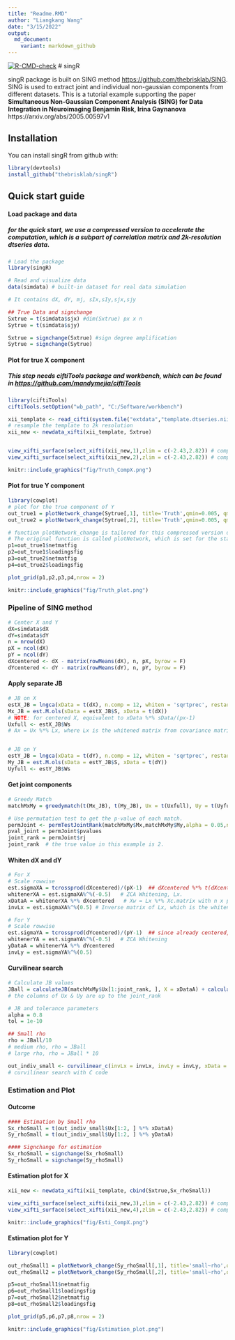 ```yaml
---
title: "Readme.RMD"
author: "Liangkang Wang"
date: "3/15/2022"
output: 
  md_document:
    variant: markdown_github
---
```

 <!-- badges: start -->
  [![R-CMD-check](https://github.com/thebrisklab/singR/workflows/R-CMD-check/badge.svg)](https://github.com/thebrisklab/singR/actions)
  <!-- badges: end -->
# singR 

singR package is built on SING method <https://github.com/thebrisklab/SING>.
SING is used to extract joint and individual non-gaussian components from different datasets. This is a tutorial example supporting the paper **Simultaneous Non-Gaussian Component Analysis (SING) for Data Integration in Neuroimaging Benjamin Risk, Irina Gaynanova** https://arxiv.org/abs/2005.00597v1

## Installation

You can install singR from github with:
```r
library(devtools)
install_github("thebrisklab/singR")

```


## Quick start guide
#### Load package and data
##### for the quick start, we use a compressed version to accelerate the computation, which is a subpart of correlation matrix and 2k-resolution dtseries data. 

```r
# Load the package
library(singR)

# Read and visualize data
data(simdata) # built-in dataset for real data simulation

# It contains dX, dY, mj, sIx,sIy,sjx,sjy

## True Data and signchange
Sxtrue = t(simdata$sjx) #dim(Sxtrue) px x n
Sytrue = t(simdata$sjy)

Sxtrue = signchange(Sxtrue) #sign degree amplification
Sytrue = signchange(Sytrue)


```
#### Plot for true X component
##### This step needs ciftiTools package and workbench, which can be found in <https://github.com/mandymejia/ciftiTools>
```r
library(ciftiTools)
ciftiTools.setOption("wb_path", "C:/Software/workbench")

xii_template <- read_cifti(system.file("extdata","template.dtseries.nii",package = "singR"), brainstructures=c("left", "right"),resamp_res = 2000) #the template cifti file is built in the package
# resample the template to 2k resolution
xii_new <- newdata_xifti(xii_template, Sxtrue)


view_xifti_surface(select_xifti(xii_new,1),zlim = c(-2.43,2.82)) # component1 true
view_xifti_surface(select_xifti(xii_new,2),zlim = c(-2.43,2.82)) # component2 true

```

```r
knitr::include_graphics("fig/Truth_CompX.png")

```



#### Plot for true Y component
```r
library(cowplot)
# plot for the true component of Y
out_true1 = plotNetwork_change(Sytrue[,1], title='Truth',qmin=0.005, qmax=0.995, path = 'new_mmp.csv') 
out_true2 = plotNetwork_change(Sytrue[,2], title='Truth',qmin=0.005, qmax=0.995, path = 'new_mmp.csv') 

# function plotNetwork_change is tailored for this compressed version data.
# The original function is called plotNetwork, which is set for the standard version of correlation matrix.
p1=out_true1$netmatfig
p2=out_true1$loadingsfig
p3=out_true2$netmatfig
p4=out_true2$loadingsfig

plot_grid(p1,p2,p3,p4,nrow = 2)
```


```r
knitr::include_graphics("fig/Truth_plot.png")

```

### Pipeline of SING method
```r
# Center X and Y
dX=simdata$dX
dY=simdata$dY
n = nrow(dX)
pX = ncol(dX)
pY = ncol(dY)
dXcentered <- dX - matrix(rowMeans(dX), n, pX, byrow = F)
dYcentered <- dY - matrix(rowMeans(dY), n, pY, byrow = F)

```


#### Apply separate JB
```r
# JB on X
estX_JB = lngca(xData = t(dX), n.comp = 12, whiten = 'sqrtprec', restarts.pbyd = 20, distribution='JB') #Note: make n.comp=nsubjects-1 on real data when computationally feasible. For this tutorial, to save time, we have reduced to n.comp=12, which is a number greater than the true number of components.
Mx_JB = est.M.ols(sData = estX_JB$S, xData = t(dX)) 
# NOTE: for centered X, equivalent to xData %*% sData/(px-1)
Uxfull <- estX_JB$Ws  
# Ax = Ux %*% Lx, where Lx is the whitened matrix from covariance matrix of dX.


# JB on Y
estY_JB = lngca(xData = t(dY), n.comp = 12, whiten = 'sqrtprec', restarts.pbyd = 20, distribution='JB')
My_JB = est.M.ols(sData = estY_JB$S, xData = t(dY))
Uyfull <- estY_JB$Ws 
```


#### Get joint components
```r
# Greedy Match
matchMxMy = greedymatch(t(Mx_JB), t(My_JB), Ux = t(Uxfull), Uy = t(Uyfull))

# Use permutation test to get the p-value of each match.
permJoint <- permTestJointRank(matchMxMy$Mx,matchMxMy$My,alpha = 0.05,nperm = 1000)
pval_joint = permJoint$pvalues
joint_rank = permJoint$rj
joint_rank  # the true value in this example is 2.

```

#### Whiten dX and dY
```r
# For X
# Scale rowwise
est.sigmaXA = tcrossprod(dXcentered)/(pX-1)  ## dXcentered %*% t(dXcentered), which is the covariance matrix with n x n.
whitenerXA = est.sigmaXA%^%(-0.5)   # ZCA Whitening, Lx. 
xDataA = whitenerXA %*% dXcentered   # Xw = Lx %*% Xc.matrix with n x px. 
invLx = est.sigmaXA%^%(0.5) # Inverse matrix of Lx, which is the whitenerXA aforemetioned. 

# For Y
# Scale rowwise
est.sigmaYA = tcrossprod(dYcentered)/(pY-1)  ## since already centered, can just take tcrossprod
whitenerYA = est.sigmaYA%^%(-0.5)   # ZCA Whitening
yDataA = whitenerYA %*% dYcentered   
invLy = est.sigmaYA%^%(0.5)
```

#### Curvilinear search
```r
# Calculate JB values
JBall = calculateJB(matchMxMy$Ux[1:joint_rank, ], X = xDataA) + calculateJB(matchMxMy$Uy[1:joint_rank, ], X = yDataA) 
# the columns of Ux & Uy are up to the joint_rank

# JB and tolerance parameters
alpha = 0.8
tol = 1e-10

## Small rho
rho = JBall/10
# medium rho, rho = JBall
# large rho, rho = JBall * 10

out_indiv_small <- curvilinear_c(invLx = invLx, invLy = invLy, xData = xDataA, yData = yDataA, Ux = matchMxMy$Ux, Uy = matchMxMy$Uy, rho = rho, tol = tol, alpha = alpha, maxiter = 1500, r0 = 2)
# curvilinear search with C code
```

### Estimation and Plot

#### Outcome
```r
#### Estimation by Small rho
Sx_rhoSmall = t(out_indiv_small$Ux[1:2, ] %*% xDataA)
Sy_rhoSmall = t(out_indiv_small$Uy[1:2, ] %*% yDataA)

#### Signchange for estimation
Sx_rhoSmall = signchange(Sx_rhoSmall)
Sy_rhoSmall = signchange(Sy_rhoSmall)

```

#### Estimation plot for X

```r
xii_new <- newdata_xifti(xii_template, cbind(Sxtrue,Sx_rhoSmall))

view_xifti_surface(select_xifti(xii_new,3),zlim = c(-2.43,2.82)) # component1 small rho
view_xifti_surface(select_xifti(xii_new,4),zlim = c(-2.43,2.82)) # component2 small rho

```

```r
knitr::include_graphics("fig/Esti_CompX.png")
```



#### Estimation plot for Y
```r
library(cowplot)

out_rhoSmall1 = plotNetwork_change(Sy_rhoSmall[,1], title='small~rho',qmin=0.005, qmax=0.995, path = 'new_mmp.csv') 
out_rhoSmall2 = plotNetwork_change(Sy_rhoSmall[,2], title='small~rho',qmin=0.005, qmax=0.995, path = 'new_mmp.csv')

p5=out_rhoSmall1$netmatfig
p6=out_rhoSmall1$loadingsfig
p7=out_rhoSmall2$netmatfig
p8=out_rhoSmall2$loadingsfig

plot_grid(p5,p6,p7,p8,nrow = 2)
```

```r
knitr::include_graphics("fig/Estimation_plot.png")
```



